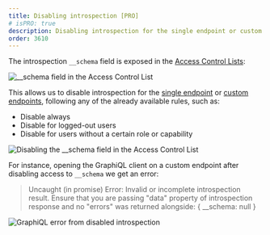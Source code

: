 ```yaml
---
title: Disabling introspection [PRO]
# isPRO: true
description: Disabling introspection for the single endpoint or custom endpoints via Access Control.
order: 3610
---
```


The introspection `__schema` field is exposed in the [Access Control Lists](/guides/use/defining-access-control):

![__schema field in the Access Control List](/assets/guides/downstream-pro/schema-introspection-field-in-acl.png "__schema field in the Access Control List")

This allows us to disable introspection for the [single endpoint](/guides/config/enabling-and-configuring-the-single-endpoint) or [custom endpoints](/guides/use/creating-a-custom-endpoint), following any of the already available rules, such as:

- Disable always
- Disable for logged-out users
- Disable for users without a certain role or capability

![Disabling the __schema field in the Access Control List](/assets/guides/downstream-pro/disabling-schema-introspection-field-in-acl.png "Disabling the __schema field in the Access Control List")

For instance, opening the GraphiQL client on a custom endpoint after disabling access to `__schema` we get an error:

> Uncaught (in promise) Error: Invalid or incomplete introspection result. Ensure that you are passing "data" property of introspection response and no "errors" was returned alongside: \{ __schema: null \}

![GraphiQL error from disabled introspection](/assets/guides/downstream-pro/introspection-disabled-graphiql-error.png "GraphiQL error from disabled introspection")
